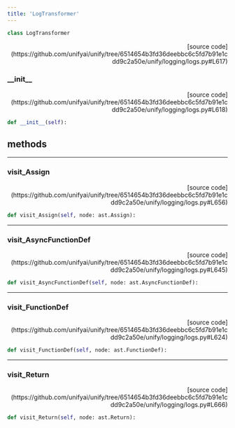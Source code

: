 ```yaml
---
title: 'LogTransformer'
---
```


```python
class LogTransformer
```

<p align="right">[source code](https://github.com/unifyai/unify/tree/6514654b3fd36deebbc6c5fd7b91e1cdd9c2a50e/unify/logging/logs.py#L617)</p>



### \_\_init\_\_

<p align="right">[source code](https://github.com/unifyai/unify/tree/6514654b3fd36deebbc6c5fd7b91e1cdd9c2a50e/unify/logging/logs.py#L618)</p>

```python
def __init__(self):
```



## methods

---

### visit\_Assign

<p align="right">[source code](https://github.com/unifyai/unify/tree/6514654b3fd36deebbc6c5fd7b91e1cdd9c2a50e/unify/logging/logs.py#L656)</p>

```python
def visit_Assign(self, node: ast.Assign):
```



---

### visit\_AsyncFunctionDef

<p align="right">[source code](https://github.com/unifyai/unify/tree/6514654b3fd36deebbc6c5fd7b91e1cdd9c2a50e/unify/logging/logs.py#L645)</p>

```python
def visit_AsyncFunctionDef(self, node: ast.AsyncFunctionDef):
```



---

### visit\_FunctionDef

<p align="right">[source code](https://github.com/unifyai/unify/tree/6514654b3fd36deebbc6c5fd7b91e1cdd9c2a50e/unify/logging/logs.py#L624)</p>

```python
def visit_FunctionDef(self, node: ast.FunctionDef):
```



---

### visit\_Return

<p align="right">[source code](https://github.com/unifyai/unify/tree/6514654b3fd36deebbc6c5fd7b91e1cdd9c2a50e/unify/logging/logs.py#L666)</p>

```python
def visit_Return(self, node: ast.Return):
```

